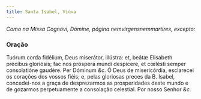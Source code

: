 ```yaml
---
title: Santa Isabel, Viúva
---
```


<em>Como na Missa Cognóvi, Dómine, página nemvirgensnemmartires, excepto:</em>

### Oração

<div class="grid grid-cols-2 gap-5">
  <span class="text-justify">
    Tuórum corda fidélium, Deus miserátor, illústra: et, beátæ Elisabeth
    précibus gloriósis; fac nos próspera mundi despícere, et cœlésti semper
    consolatióne gaudére. Per Dóminum <em>&c.</em>
  </span>
  <span class="text-justify">
    Ó Deus de misericórdia, esclarecei os corações dos vossos fiéis; e, pelas
    gloriosas preces da B. Isabel, concedei-nos a graça de desprezarmos as
    prosperidades deste mundo e de gozarmos perpetuamente a consolação
    celestial. Por nosso Senhor <em>&c.</em>
  </span>
</div>
